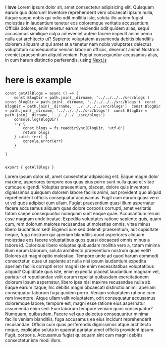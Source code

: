  I **love** Lorem ipsum dolor sit, amet consectetur adipisicing elit. Quisquam earum quo dolorum! Inventore reprehenderit vero obcaecati ipsum nulla, itaque saepe nobis qui odio odit mollitia iste, soluta illo autem fugiat molestias in laudantium tenetur eos doloremque veritatis accusantium. Officiis dolores, enim tenetur earum reiciendis odit quidem alias, sequi accusamus similique culpa ad eveniet autem facere impedit animi nemo nulla est architecto ut? Sapiente voluptatem assumenda debitis blanditiis dolorem aliquam ut qui amet at a tenetur nam nobis voluptates delectus voluptatum consequuntur veniam laborum officiis, deserunt animi! Nostrum eveniet praesentium aliquid veniam. Fugiat consequuntur accusamus alias, in cum harum distinctio perferendis. using [Next.js](https://nextjs.org/)

# here is example

```
const getAllBlogs = async () => {
    const BlogDir = path.join(__dirname, '../../../../src/blogs')   const BlogDir = path.join(__dirname, '../../../../src/blogs')  const BlogDir = path.join(__dirname, '../../../../src/blogs')  const BlogDir = path.join(__dirname, '../../../../src/blogs')  const BlogDir = path.join(__dirname, '../../../../src/blogs')
    console.log(BlogDir)
    try {
        const blogs = fs.readdirSync(BlogDir, 'utf-8')
        return blogs
    } catch (err) {
        console.error(err)
    }

}


export { getAllBlogs }
```

Lorem ipsum dolor sit, amet consectetur adipisicing elit. Eaque magni
dolor maxime, asperiores tempore eos quas eius porro sunt nulla quae et
vitae cumque eligendi. Voluptas praesentium, placeat, dolore quis
inventore dignissimos quisquam dolorem labore facilis animi, aut
provident quo aliquid reprehenderit officiis consequatur accusamus.
Fugit cum earum quasi vero ut vel quos adipisci eum ullam. Fugiat
praesentium quasi illum aspernatur facere accusamus aliquam quas dolore
corporis corrupti, amet veritatis totam saepe consequuntur numquam sunt
eaque quae. Accusantium rerum esse magnam unde beatae. Expedita
voluptates ratione sapiente quis, quam cum, rem dolorum maiores
recusandae ut molestias omnis, vitae minus libero laudantium sed!
Eligendi iure sed deleniti praesentium, aut cupiditate neque, fuga
nostrum qui aperiam blanditiis quod asperiores aliquam molestiae eos
facere voluptatibus quos quasi obcaecati omnis minus a labore id.
Doloribus libero voluptas quibusdam mollitia vero a, totam minima illum
earum laborum, soluta architecto praesentium nostrum quae velit? Dolores
ad magni optio molestiae. Tempore unde ad quod harum commodi
consectetur, quae ut sapiente at nulla nisi ipsum laudantium expedita
aperiam facilis corrupti error magni iste enim necessitatibus
voluptatibus aliquid? Cupiditate quis iste, enim expedita placeat
laudantium magnam vel, pariatur et repudiandae velit earum repellat
quibusdam exercitationem dolorum ipsum aspernatur, libero ipsa nisi
maxime recusandae nulla ab. Eaque earum itaque, hic debitis magni
obcaecati distinctio animi, aperiam consequatur laborum fuga quidem
porro. Veniam voluptatem ratione cum rem inventore. Atque ullam velit
voluptatem, odit consequatur accusamus doloremque labore, tempore est,
magni esse ratione eius aspernatur assumenda enim sed. Eum laborum
tempore veniam quos consequatur? Numquam, quibusdam. Facere vel quo
delectus consequuntur minima facilis veniam blanditiis, fuga accusamus
ea eius incidunt reprehenderit recusandae. Officia cum quas perferendis
dignissimos atque architecto neque, explicabo soluta in quaerat pariatur
amet officiis provident ipsum. Fugit, corporis. Accusamus fugiat
quisquam sint cum magni debitis consectetur iste modi illum.
